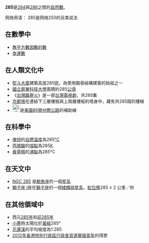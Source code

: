 {{Unreferenced|time=2020-12-17T14:47:40+00:00}}
{{noteTA|G1=Math}}
{{整数
| 质因数分解 =<math>3 \times 5 \times 19</math>
| 罗马数字 = CCLXXXV
}}
'''285'''是[[284|284]]與[[286|286]]之間的[[自然數|自然數]]。

网络用语：
285是网络250的另类说法

== 在數學中 ==
{{數字性質|use math=yes}}
*[[無平方數因數的數|無平方數因數的數]]
*[[幸運數|幸運數]]

== 在人類文化中 ==
*[[熨斗大廈|熨斗大廈]]建築高度285[[呎|呎]]，為使用鋼骨結構建築的始祖之一
*[[國立屏東科技大學|國立屏東科技大學]]面積約285[[公頃|公頃]]
*《[[台灣霹靂火|台灣霹靂火]]》是一部[[台灣|台灣]][[電視劇|電視劇]]，共285集
*[[京都塔|京都塔]]在連結下三層樓板與上兩層樓板的塔身中，藏有共285階的樓梯
*[[File:i-285.svg|25px]]是[[美國|美國]][[85號州際公路|85號州際公路]]的補助線

== 在科學中 ==
*[[庚烷|庚烷]]的[[自燃溫度|自燃溫度]]為285[[°C|°C]]
*[[丙烯酸|丙烯酸]]的[[熔點|熔點]]為285[[熱力學溫標|K]]
*[[香草精|香草精]]的[[沸點|沸點]]為285°C

== 在天文中 ==
*[[NGC_285|NGC 285]] 是[[鯨魚座|鯨魚座]]的一個[[星系|星系]]
*[[獅子座_I|獅子座 I]]是在[[獅子座|獅子座]]的一個[[矮橢球星系|矮橢球星系]]，[[紅位移|紅位移]]285 ± 2 公里／秒

== 在其他領域中 ==
*西元[[285年|285年]]和[[前285年|前285年]]
*[[小寒|小寒]]時太陽位於[[黃經|黃經]]285°
*[[花蓮溪|花蓮溪]]的平均坡度為1:285
*[[2012年香港特別行政區行政長官選舉|2012年香港特別行政區行政長官選舉]][[唐英年|唐英年]]的得票